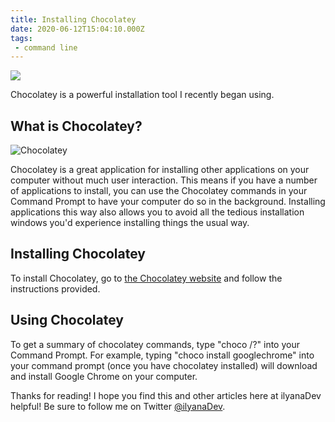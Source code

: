 ```yaml
---
title: Installing Chocolatey
date: 2020-06-12T15:04:10.000Z
tags:
 - command line
---
```


![](install-chocolatey.png)

Chocolatey is a powerful installation tool I recently began using.

What is Chocolatey?
--

![Chocolatey](chocolatey.png "Chocolatey")

Chocolatey is a great application for installing other applications on your computer without much user interaction. This means if you have a number of applications to install, you can use the Chocolatey commands in your Command Prompt to have your computer do so in the background. Installing applications this way also allows you to avoid all the tedious installation windows you'd experience installing things the usual way.

Installing Chocolatey
--

To install Chocolatey, go to [the Chocolatey website](https://chocolatey.org/install) and follow the instructions provided.

Using Chocolatey
--

To get a summary of chocolatey commands, type "choco /?" into your Command Prompt. For example, typing "choco install googlechrome" into your command prompt (once you have chocolatey installed) will download and install Google Chrome on your computer.

Thanks for reading! I hope you find this and other articles here at ilyanaDev helpful! Be sure to follow me on Twitter [@ilyanaDev](https://twitter.com/ilyanaDev).
